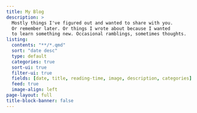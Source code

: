 ```yaml
---
title: My Blog
description: >
  Mostly things I've figured out and wanted to share with you.
  Or remember later. Or things I wrote about because I wanted
  to learn something new. Occasional ramblings, sometimes thoughts.
listing:
  contents: "**/*.qmd"
  sort: "date desc"
  type: default
  categories: true
  sort-ui: true
  filter-ui: true
  fields: [date, title, reading-time, image, description, categories]
  feed: true
  image-align: left
page-layout: full
title-block-banner: false
---
```

